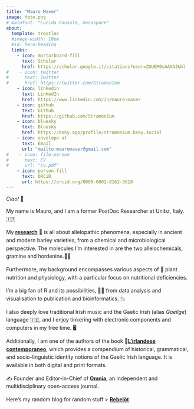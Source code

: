 ```yaml
---
title: "Mauro Maver"
image: foto.png
# mainfont: "Lucida Console, monospace"
about:
  template: trestles
  #image-width: 10em 
  #id: hero-heading
  links:
    - icon: mortarboard-fill
      text: Scholar
      href: https://scholar.google.it/citations?user=ZUUEM0sAAAAJ&hl
#    - icon: twitter
#      text: Twitter
#      href: https://twitter.com/Stramon1um
    - icon: linkedin
      text: LinkedIn
      href: https://www.linkedin.com/in/mauro-maver
    - icon: github
      text: Github
      href: https://github.com/Stramon1um
    - icon: bluesky
      text: Bluesky
      href: https://bsky.app/profile/stramon1um.bsky.social
    - icon: envelope-at
      text: Email
      url: "mailto:mauromaver@gmail.com"
#    - icon: file-person
#      text: CV
#      url: "cv.pdf"
    - icon: person-fill 
      text: ORCiD
      url: https://orcid.org/0000-0002-8162-3618
---
```


<!-- :::{.column-page} -->

*Ciao!* 👋

::: {.style style="text-align:left;line-height:155%"}
My name is Mauro, and I am a former PostDoc Researcher at Unibz, Italy. 🇮🇹

My [**research**](papers.qmd) 🧪 is all about allelopathic phenomena, especially in ancient and modern barley varieties, from a chemical and microbiological perspective. The molecules I'm interested in are the two allelochemicals, gramine and hordenine.👨‍🔬

Furthermore, my background encompasses various aspects of 🌱 plant nutrition and physiology, with a particular focus on nutritional deficiencies.

I’m a big fan of R and its possibilities, 🧑‍💻 from data analysis and visualisation to publication and bioinformatics. 📉

I also deeply love traditional Irish music and the Gaelic Irish (alias *Gaeilge*) language 🇮🇪, and I enjoy tinkering with electronic components and computers in my free time. 🖥️

Additionally, I am one of the authors of the book 📗[**L'irlandese contemporaneo**](https://www.amazon.it/dp/8892958682/?coliid=I34IVBMHTQRJEP&colid=36FABK7A5OZ2Q&psc=0&ref_=list_c_wl_lv_ov_lig_dp_it), which provides a compendium of historical, grammatical, and socio-linguistic identity notions of the Gaelic Irish language. It is available in both digital and print formats.

✍️ Founder and Editor-in-Chief of [**Omnia**](omnia.qmd), an independent and multidisciplinary open-access journal.

Here's my random blog for random stuff > [**Rebelòt**](rebelot.qmd)


:::

<!-- Mastodon verification -->
<a rel="me" style="display:none" href="https://sciences.social/@stramon1um">Hidden link used to verify my account on sciences.social</a> 